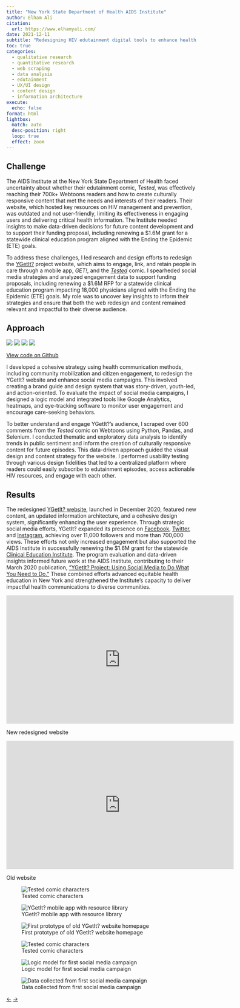 ```yaml
---
title: "New York State Department of Health AIDS Institute"
author: Elham Ali
citation:
  url: https://www.elhamyali.com/
date: 2021-12-11
subtitle: "Redesigning HIV edutainment digital tools to enhance health and care-seeking behaviors among young adults affected by HIV, STDs, and viral hepatitis in New York."
toc: true
categories: 
  - qualitative research
  - quantitative research
  - web scraping
  - data analysis
  - edutainment
  - UX/UI design
  - content design
  - information architecture
execute: 
  echo: false
format: html
lightbox: 
  match: auto
  desc-position: right
  loop: true
  effect: zoom
---
```


## Challenge

The AIDS Institute at the New York State Department of Health faced uncertainty about whether their edutainment comic, *Tested*, was effectively reaching their 700k+ Webtoons readers and how to create culturally responsive content that met the needs and interests of their readers. Their website, which hosted key resources on HIV management and prevention, was outdated and not user-friendly, limiting its effectiveness in engaging users and delivering critical health information. The Institute needed insights to make data-driven decisions for future content development and to support their funding proposal, including renewing a \$1.6M grant for a statewide clinical education program aligned with the Ending the Epidemic (ETE) goals.

To address these challenges, I led research and design efforts to redesign the [YGetIt?](https://www.ygetit.org/) project website, which aims to engage, link, and retain people in care through a mobile app, *GET!*, and the [*Tested*](https://www.webtoons.com/en/canvas/tested/list?title_no=231173&page=1) comic. I spearheded social media strategies and analyzed engagement data to support funding proposals, including renewing a \$1.6M RFP for a statewide clinical education program impacting 18,000 physicians aligned with the Ending the Epidemic (ETE) goals. My role was to uncover key insights to inform their strategies and ensure that both the web redesign and content remained relevant and impactful to their diverse audience.

## Approach

[![](https://img.shields.io/badge/Python-blue?logo=Python)](#) [![](https://img.shields.io/badge/Jupyter-orange?logo=Jupyter)](#) [![](https://img.shields.io/badge/Pandas-blue?logo=Pandas)](#) [![](https://img.shields.io/badge/Selenium-green?logo=Selenium)](#)

::: callout-note
[View code on Github](https://github.com/Elhamyali/webtoons-comments-in-python)
:::

I developed a cohesive strategy using health communication methods, including community mobilization and citizen engagement, to redesign the YGetIt? website and enhance social media campaigns. This involved creating a brand guide and design system that was story-driven, youth-led, and action-oriented. To evaluate the impact of social media campaigns, I designed a logic model and integrated tools like Google Analytics, heatmaps, and eye-tracking software to monitor user engagement and encourage care-seeking behaviors.

To better understand and engage YGetIt?'s audience, I scraped over 600 comments from the *Tested* comic on Webtoons using Python, Pandas, and Selenium. I conducted thematic and exploratory data analysis to identify trends in public sentiment and inform the creation of culturally responsive content for future episodes. This data-driven approach guided the visual design and content strategy for the website. I performed usability testing through various design fidelities that led to a centralized platform where readers could easily subscribe to edutainment episodes, access actionable HIV resources, and engage with each other.

## Results

The redesigned [YGetIt? website](https://www.ygetit.org/), launched in December 2020, featured new content, an updated information architecture, and a cohesive design system, significantly enhancing the user experience. Through strategic social media efforts, YGetIt? expanded its presence on [Facebook](https://www.facebook.com/YGetIt/), [Twitter](https://twitter.com/YGetIt/), and [Instagram](https://www.instagram.com/YGetIt/), achieving over 11,000 followers and more than 700,000 views. These efforts not only increased engagement but also supported the AIDS Institute in successfully renewing the \$1.6M grant for the statewide [Clinical Education Institute](https://ceitraining.org/). The program evaluation and data-driven insights informed future work at the AIDS Institute, contributing to their March 2020 publication, ["YGetIt? Project: Using Social Media to Do What You Need to Do."](https://5529a76d-ecd7-41df-963f-23a515973942.filesusr.com/ugd/50af12_c6ac0873be6a49f8986dd87d47397c7d.pdf) These combined efforts advanced equitable health education in New York and strengthened the Institute's capacity to deliver impactful health communications to diverse communities.

<iframe width="600" height="338" src="https://www.youtube.com/embed/qaDAdaKRAyQ" frameborder="0" allow="accelerometer; autoplay; clipboard-write; encrypted-media; gyroscope; picture-in-picture" allowfullscreen>

</iframe>

New redesigned website

<iframe width="600" height="338" src="https://www.youtube.com/embed/tWdW_wT0mNU" frameborder="0" allow="accelerometer; autoplay; clipboard-write; encrypted-media; gyroscope; picture-in-picture" allowfullscreen>

</iframe>

Old website

::: {layout-ncol="2"}
![Tested comic characters](1-nysdoh.jpg){group="gallery"}

![YGetIt? mobile app with resource library](2-nysdoh.jpg){group="gallery"}

![First prototype of old YGetIt? website homepage](3-nysdoh.png){group="gallery"}

![Tested comic characters](4-nysdoh.png){group="gallery"}

![Logic model for first social media campaign](5-nysdoh.png){group="gallery"}

![Data collected from first social media campaign](6-nysdoh.png){group="gallery"}
:::

<!-- Navigation Arrows -->

::: article-navigation
<a href="/featured-work/azdhs/azdhs.qmd" class="nav-arrow left-arrow">←</a> <!-- Left arrow for previous --> <a href="/featured-work/la/la.qmd" class="nav-arrow right-arrow">→</a> <!-- Right arrow for next -->
:::
